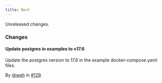 ```yaml
---
title: Next
---
```


Unreleased changes.

### Changes

#### Update postgres in examples to v17.6

Update the postgres version to 17.6 in the example docker-compose.yaml files.

By [@weh](https://github.com/weh) in [#129](https://github.com/tenzir/platform/pull/129).
